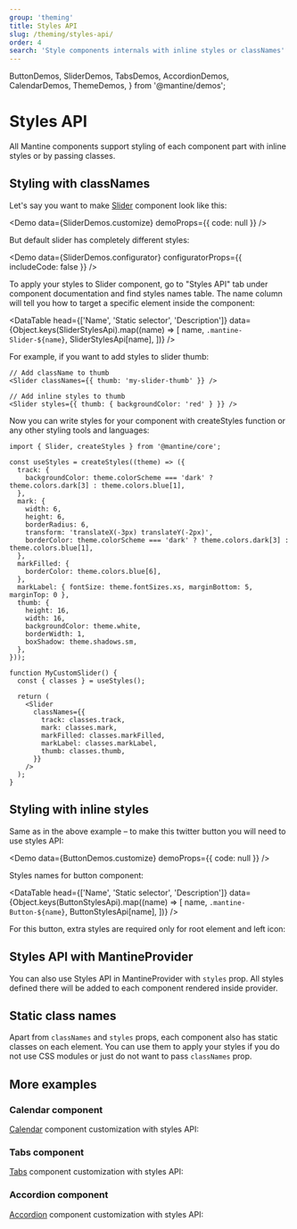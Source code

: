 ```yaml
---
group: 'theming'
title: Styles API
slug: /theming/styles-api/
order: 4
search: 'Style components internals with inline styles or classNames'
---
```


  ButtonDemos,
  SliderDemos,
  TabsDemos,
  AccordionDemos,
  CalendarDemos,
  ThemeDemos,
} from '@mantine/demos';

# Styles API

All Mantine components support styling of each component part with inline styles or by passing classes.

## Styling with classNames

Let's say you want to make [Slider](/core/slider/) component look like this:

<Demo data={SliderDemos.customize} demoProps={{ code: null }} />

But default slider has completely different styles:

<Demo data={SliderDemos.configurator} configuratorProps={{ includeCode: false }} />

To apply your styles to Slider component, go to "Styles API" tab under component documentation and find
styles names table. The name column will tell you how to target a specific element inside the component:

<DataTable
  head={['Name', 'Static selector', 'Description']}
  data={Object.keys(SliderStylesApi).map((name) => [
    name,
    `.mantine-Slider-${name}`,
    SliderStylesApi[name],
  ])}
/>

For example, if you want to add styles to slider thumb:

```tsx
// Add className to thumb
<Slider classNames={{ thumb: 'my-slider-thumb' }} />

// Add inline styles to thumb
<Slider styles={{ thumb: { backgroundColor: 'red' } }} />
```

Now you can write styles for your component with createStyles function
or any other styling tools and languages:

```tsx
import { Slider, createStyles } from '@mantine/core';

const useStyles = createStyles((theme) => ({
  track: {
    backgroundColor: theme.colorScheme === 'dark' ? theme.colors.dark[3] : theme.colors.blue[1],
  },
  mark: {
    width: 6,
    height: 6,
    borderRadius: 6,
    transform: 'translateX(-3px) translateY(-2px)',
    borderColor: theme.colorScheme === 'dark' ? theme.colors.dark[3] : theme.colors.blue[1],
  },
  markFilled: {
    borderColor: theme.colors.blue[6],
  },
  markLabel: { fontSize: theme.fontSizes.xs, marginBottom: 5, marginTop: 0 },
  thumb: {
    height: 16,
    width: 16,
    backgroundColor: theme.white,
    borderWidth: 1,
    boxShadow: theme.shadows.sm,
  },
}));

function MyCustomSlider() {
  const { classes } = useStyles();

  return (
    <Slider
      classNames={{
        track: classes.track,
        mark: classes.mark,
        markFilled: classes.markFilled,
        markLabel: classes.markLabel,
        thumb: classes.thumb,
      }}
    />
  );
}
```

## Styling with inline styles

Same as in the above example – to make this twitter button you will need to use styles API:

<Demo data={ButtonDemos.customize} demoProps={{ code: null }} />

Styles names for button component:

<DataTable
  head={['Name', 'Static selector', 'Description']}
  data={Object.keys(ButtonStylesApi).map((name) => [
    name,
    `.mantine-Button-${name}`,
    ButtonStylesApi[name],
  ])}
/>

For this button, extra styles are required only for root element and left icon:

<Demo data={ButtonDemos.customize} />

## Styles API with MantineProvider

You can also use Styles API in MantineProvider with `styles` prop.
All styles defined there will be added to each component rendered inside provider.

<Demo data={ThemeDemos.providerStyles} />

## Static class names

Apart from `classNames` and `styles` props, each component also has static classes on each element.
You can use them to apply your styles if you do not use CSS modules or just do not want to pass `classNames` prop.

## More examples

### Calendar component

[Calendar](/dates/calendar/) component customization with styles API:

<Demo data={CalendarDemos.stylesApi} />

### Tabs component

[Tabs](/core/tabs/) component customization with styles API:

<Demo data={TabsDemos.stylesApi} />

### Accordion component

[Accordion](/core/accordion/) component customization with styles API:

<Demo data={AccordionDemos.stylesApi} />
